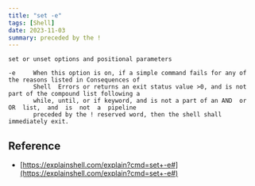 ```yaml
---
title: "set -e"
tags: [Shell]
date: 2023-11-03
summary: preceded by the !
---
```


```shell
set or unset options and positional parameters
```

```
-e     When this option is on, if a simple command fails for any of the reasons listed in Consequences of
       Shell  Errors or returns an exit status value >0, and is not part of the compound list following a
       while, until, or if keyword, and is not a part of an AND  or  OR  list,  and  is  not  a  pipeline
       preceded by the ! reserved word, then the shell shall immediately exit.
```

## Reference

- [https://explainshell.com/explain?cmd=set+-e#](https://explainshell.com/explain?cmd=set+-e#)